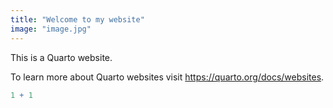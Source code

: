 ```yaml
---
title: "Welcome to my website"
image: "image.jpg"
---
```


This is a Quarto website.

To learn more about Quarto websites visit <https://quarto.org/docs/websites>.

```r
1 + 1
```
